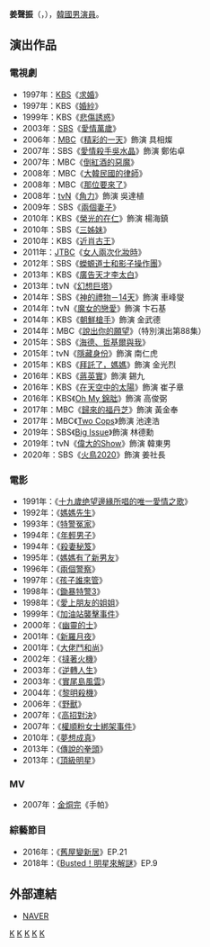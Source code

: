 {{藝人
|姓名 = 姜聲振
|類型 = 男演員
|圖片 = Kang Sung-Jin from acrofan.jpg
|圖片尺寸 = 
|圖片簡介 = 
|本名 = 
|外文名 = 강성진
|外文 = ko
|羅馬拼音 = Kang Seong Jin
|英文名 =
|暱稱 =
|其他藝名 = 
|國籍 = {{KOR}}
|出生日期 = {{birth_date_and_age|1971|1|13}}
|出生地點 = {{KOR}}[[首爾特別市|首爾特別市]]
|宗教信仰 = 
|語言 = [[韓語|韓語]]
|職業 = [[演員|演員]]
|教育程度 = [[韓國中央大學|中央大學]]戲劇電影學系
|出道作 = 
|出道日期 = 1991年
|代表作 = 
|活躍年代 =
|唱片公司 = 
|經紀公司 = [[Sim_Entertainment|Sim Entertainment]]
|相關團體 = 
|網站 = 
}}

'''姜聲振'''（{{lang-ko|'''강성진'''}}，{{bd|1971年|1月13日}}），[[韓國|韓國]][[男演員|男演員]]。

== 演出作品 ==
=== 電視劇 ===
*1997年：[[韓國放送公社|KBS]]《[[求婚_(電視劇)|求婚]]》
*1997年：KBS《[[婚紗_(韓國電視劇)|婚紗]]》
*1999年：KBS《[[悲傷誘惑|悲傷誘惑]]》
*2003年：[[SBS_(韓國)|SBS]]《[[愛情萬歲_(韓國電視劇)|愛情萬歲]]》
*2006年：[[文化廣播_(韓國)|MBC]]《[[精彩的一天|精彩的一天]]》飾演 具相燦
*2007年：SBS《[[愛情殺手吳水晶|愛情殺手吳水晶]]》飾演 鄭佑卓
*2007年：MBC《[[倒紅酒的惡魔|倒紅酒的惡魔]]》
*2008年：MBC《[[大韓民國的律師|大韓民國的律師]]》
*2008年：MBC《[[那位要來了|那位要來了]]》
*2008年：[[tvN|tvN]]《[[角力_(電視劇)|角力]]》飾演 吳達植
*2009年：SBS《[[兩個妻子|兩個妻子]]》
*2010年：KBS《[[榮光的在仁|榮光的在仁]]》飾演 楊海鎮
*2010年：SBS《[[三姊妹_(韓國電視劇)|三姊妹]]》
*2010年：KBS《[[近肖古王_(電視劇)|近肖古王]]》
*2011年：[[JTBC|JTBC]]《[[女人兩次化妝時|女人兩次化妝時]]》
*2012年：SBS《[[蠑螈道士和影子操作團|蠑螈道士和影子操作團]]》
*2013年：KBS《[[廣告天才李太白|廣告天才李太白]]》
*2013年：tvN《[[幻想巨塔|幻想巨塔]]》
*2014年：SBS《[[神的禮物－14天|神的禮物－14天]]》飾演 車峰燮
*2014年：tvN《[[魔女的戀愛|魔女的戀愛]]》飾演 卞石基
*2014年：KBS《[[朝鮮槍手|朝鮮槍手]]》飾演 金武德
*2014年：MBC《[[說出你的願望|說出你的願望]]》（特別演出第88集）
*2015年：SBS《[[海德、哲基爾與我|海德、哲基爾與我]]》
*2015年：tvN《[[隱藏身份|隱藏身份]]》飾演 南仁虎
*2015年：KBS《[[拜託了，媽媽|拜託了，媽媽]]》飾演 金光烈
*2016年：KBS《[[蔣英實_(電視劇)|蔣英實]]》飾演 錫九
*2016年：KBS《[[在天空中的太陽|在天空中的太陽]]》飾演 崔子章
*2016年：KBS《[[Oh_My_錦朏|Oh My 錦朏]]》飾演 高俊弼
*2017年：MBC《[[歸來的福丹芝|歸來的福丹芝]]》飾演 黃金奉
*2017年：MBC《[[Two_Cops|Two Cops]]》飾演 池達浩
*2019年：SBS《[[Big_Issue|Big Issue]]》飾演 林德勳
*2019年：tvN《[[偉大的Show|偉大的Show]]》飾演 韓東男
*2020年：SBS《[[火鳥2020|火鳥2020]]》飾演 姜社長

=== 電影 ===
*1991年：《[[十九歲绝望邊緣所唱的唯一愛情之歌|十九歲绝望邊緣所唱的唯一愛情之歌]]》
*1992年：《[[媽媽先生|媽媽先生]]》 
*1993年：《[[特警冤家|特警冤家]]》
*1994年：《[[年輕男子|年輕男子]]》
*1994年：《[[殺妻秘笈|殺妻秘笈]]》
*1995年：《[[媽媽有了新男友|媽媽有了新男友]]》
*1996年：《[[兩個警察|兩個警察]]》
*1997年：《[[孩子誰來管|孩子誰來管]]》
*1998年：《[[鋤暴特警3|鋤暴特警3]]》
*1998年：《[[愛上朋友的姐姐|愛上朋友的姐姐]]》
*1999年：《[[加油站襲擊事件|加油站襲擊事件]]》
*2000年：《[[幽靈的士|幽靈的士]]》
*2001年：《[[新羅月夜|新羅月夜]]》
*2001年：《[[大佬鬥和尚|大佬鬥和尚]]》
*2002年：《[[撻著火機|撻著火機]]》
*2003年：《[[逆轉人生_(電影)|逆轉人生]]》
*2003年：《[[實尾島風雲|實尾島風雲]]》
*2004年：《[[黎明殺機|黎明殺機]]》
*2006年：《[[野獸_(電影)|野獸]]》
*2007年：《[[高招對決|高招對決]]》
*2007年：《[[權順粉女士綁架事件|權順粉女士綁架事件]]》
*2010年：《[[夢想成真_(電影)|夢想成真]]》
*2013年：《[[傳說的拳頭|傳說的拳頭]]》
*2013年：《[[頂級明星|頂級明星]]》

=== MV ===
*2007年：[[金烔完|金烔完]]《手帕》

=== 綜藝節目 ===
*2016年：《[[舊屋變新居|舊屋變新居]]》EP.21
*2018年：《[[Busted！明星來解謎|Busted！明星來解謎]]》EP.9

== 外部連結 ==
*[http://search.naver.com/search.naver?sm=tab_hty.top&where=nexearch&ie=utf8&query=%EA%B0%95%EC%84%B1%EC%A7%84&x=18&y=9 NAVER] {{Wayback|url=http://search.naver.com/search.naver?sm=tab_hty.top&where=nexearch&ie=utf8&query=%EA%B0%95%EC%84%B1%EC%A7%84&x=18&y=9 |date=20200418193651 }}{{ko}}
{{Sim Entertainment}}
[[Category:韓國電視演員|K]]
[[Category:韓國電影演員|K]]
[[Category:韓國中央大學校友|K]]
[[Category:首爾特別市出身人物|K]]
[[Category:姜姓|K]]